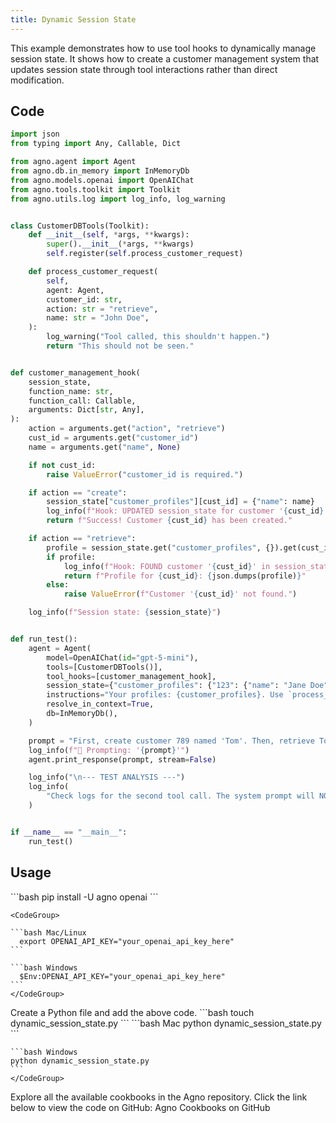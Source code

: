 ```yaml
---
title: Dynamic Session State
---
```


This example demonstrates how to use tool hooks to dynamically manage session state. It shows how to create a customer management system that updates session state through tool interactions rather than direct modification.

## Code

```python dynamic_session_state.py
import json
from typing import Any, Callable, Dict

from agno.agent import Agent
from agno.db.in_memory import InMemoryDb
from agno.models.openai import OpenAIChat
from agno.tools.toolkit import Toolkit
from agno.utils.log import log_info, log_warning


class CustomerDBTools(Toolkit):
    def __init__(self, *args, **kwargs):
        super().__init__(*args, **kwargs)
        self.register(self.process_customer_request)

    def process_customer_request(
        self,
        agent: Agent,
        customer_id: str,
        action: str = "retrieve",
        name: str = "John Doe",
    ):
        log_warning("Tool called, this shouldn't happen.")
        return "This should not be seen."


def customer_management_hook(
    session_state,
    function_name: str,
    function_call: Callable,
    arguments: Dict[str, Any],
):
    action = arguments.get("action", "retrieve")
    cust_id = arguments.get("customer_id")
    name = arguments.get("name", None)

    if not cust_id:
        raise ValueError("customer_id is required.")

    if action == "create":
        session_state["customer_profiles"][cust_id] = {"name": name}
        log_info(f"Hook: UPDATED session_state for customer '{cust_id}'.")
        return f"Success! Customer {cust_id} has been created."

    if action == "retrieve":
        profile = session_state.get("customer_profiles", {}).get(cust_id)
        if profile:
            log_info(f"Hook: FOUND customer '{cust_id}' in session_state.")
            return f"Profile for {cust_id}: {json.dumps(profile)}"
        else:
            raise ValueError(f"Customer '{cust_id}' not found.")

    log_info(f"Session state: {session_state}")


def run_test():
    agent = Agent(
        model=OpenAIChat(id="gpt-5-mini"),
        tools=[CustomerDBTools()],
        tool_hooks=[customer_management_hook],
        session_state={"customer_profiles": {"123": {"name": "Jane Doe"}}},
        instructions="Your profiles: {customer_profiles}. Use `process_customer_request`. Use either create or retrieve as action for the tool.",
        resolve_in_context=True,
        db=InMemoryDb(),
    )

    prompt = "First, create customer 789 named 'Tom'. Then, retrieve Tom's profile. Step by step."
    log_info(f"📝 Prompting: '{prompt}'")
    agent.print_response(prompt, stream=False)

    log_info("\n--- TEST ANALYSIS ---")
    log_info(
        "Check logs for the second tool call. The system prompt will NOT contain customer '789'."
    )


if __name__ == "__main__":
    run_test()
```

## Usage

<Steps>
  <Snippet file="create-venv-step.mdx" />

  <Step title="Install libraries">
    ```bash
    pip install -U agno openai
    ```
  </Step>

  <Step title="Export your OpenAI API key">

    <CodeGroup>

    ```bash Mac/Linux
      export OPENAI_API_KEY="your_openai_api_key_here"
    ```

    ```bash Windows
      $Env:OPENAI_API_KEY="your_openai_api_key_here"
    ```
    </CodeGroup> 
  </Step>

  <Step title="Create a Python file">
    Create a Python file and add the above code.
    ```bash
    touch dynamic_session_state.py
    ```
  </Step>

  <Step title="Run Agent">
    <CodeGroup>
    ```bash Mac
    python dynamic_session_state.py
    ```
    
    ```bash Windows  
    python dynamic_session_state.py
    ```
    </CodeGroup>
  </Step>

  <Step title="Find All Cookbooks">
  Explore all the available cookbooks in the Agno repository. Click the link below to view the code on GitHub:

  <Link href="https://github.com/agno-agi/agno/tree/main/cookbook/agents/state" target="_blank">
    Agno Cookbooks on GitHub
  </Link>
</Step>
</Steps>